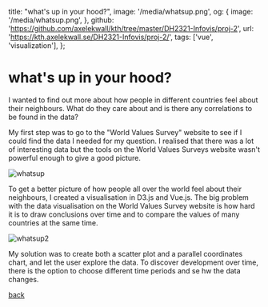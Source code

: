   title: "what's up in your hood?",
  image: '/media/whatsup.png',
  og: {
    image: '/media/whatsup.png',
  },
  github: 'https://github.com/axelekwall/kth/tree/master/DH2321-Infovis/proj-2',
  url: 'https://kth.axelekwall.se/DH2321-Infovis/proj-2/',
  tags: ['vue', 'visualization'],
};

# what's up in your hood?

I wanted to find out more about how people in different countries feel about their neighbours. What do they care about and is there any correlations to be found in the data?

My first step was to go to the "World Values Survey" website to see if I could find the data I needed for my question. I realised that there was a lot of interesting data but the tools on the World Values Surveys website wasn't powerful enough to give a good picture.

![whatsup](/media/whatsup.png)

To get a better picture of how people all over the world feel about their neighbours, I created a visualisation in D3.js and Vue.js. The big problem with the data visualisation on the World Values Survey website is how hard it is to draw conclusions over time and to compare the values of many countries at the same time.

![whatsup2](/media/whatsup2.png)

My solution was to create both a scatter plot and a parallel coordinates chart, and let the user explore the data. To discover development over time, there is the option to choose different time periods and se hw the data changes.

[back](/work)
